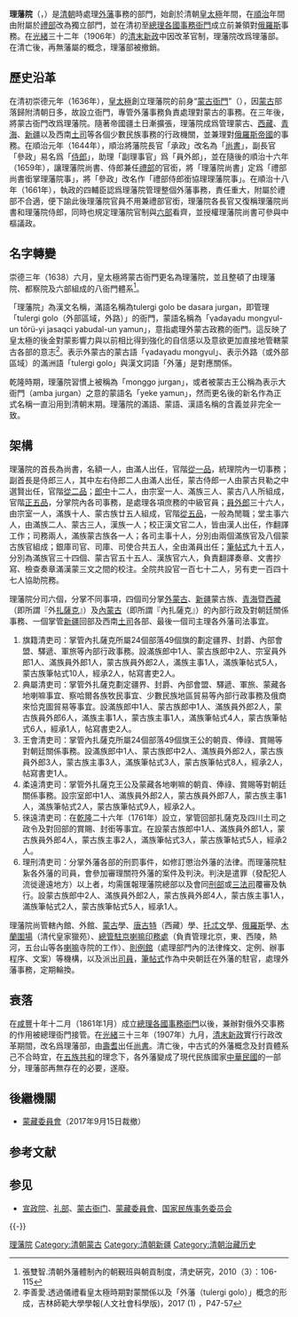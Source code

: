{{Not|殖民地部}}

'''理藩院'''（{{lang-mnc|ᡨᡠᠯᡝᡵᡤᡳ<br> ᡤᠣᠯᠣ ᠪᡝ<br> ᡩᠠᡵᠠᠰᠠ<br> ᠵᡠᡵᡤᠠᠨ|z=tulergi golo-be dasara jurgan}}，{{mong|m=ᠭᠠᠳᠠᠭᠠᠳᠤ<br> ᠮᠣᠩᠭᠣᠯ ᠤ᠋ᠨ<br>ᠲᠥᠷᠥ ᠶ᠋ᠢ<br>ᠵᠠᠰᠠᠬᠤ<br>ᠶᠠᠪᠤᠳᠠᠯ ᠤ᠋ᠨ<br>ᠶᠠᠮᠤᠨ|k=Гадаад Монголын төрийг засах явдлын яам}}）是[[清朝|清朝]]時處理[[藩部|外藩]]事務的部門，始創於清朝[[皇太極|皇太極]]年間，在[[順治|順治]]年間由附屬於[[禮部|禮部]]改為獨立部門，並在清初至[[總理各國事務衙門|總理各國事務衙門]]成立前兼領對[[俄羅斯|俄羅斯]]事務。在[[光緒|光緒]]三十二年（1906年）的[[清末新政|清末新政]]中因改革官制，理藩院改爲理藩部。在清亡後，再無藩屬的概念，理藩部被撤銷。

{{Contains Mongolian text}}
{{Contains Manchu text}}

== 歷史沿革 ==
在清初崇德元年（1636年），[[皇太極|皇太極]]創立理藩院的前身“[[蒙古衙門|蒙古衙門]]”（{{lang-mnc|ᠮᠣᠩᡤᠣ<br> ᠵᡠᡵᡤᠠᠨ|z=Monggo jurgan}}），因[[蒙古|蒙古]]部落歸附清朝日多，故設立衙門，專管外藩事務負責處理對蒙古的事務。在三年後，將蒙古衙門改爲理藩院。隨著帝國疆土日漸擴張，理藩院成爲管理蒙古、[[西藏|西藏]]、[[青海|青海]]、[[新疆|新疆]]以及西南[[土司|土司]]等各個少數民族事務的行政機關，並兼理對[[俄羅斯帝國|俄羅斯帝國]]的事務。在順治元年（1644年），順治將藩院長官「承政」改名為「[[尚書|尚書]]」，副長官「參政」易名爲「[[侍郎|侍郎]]」，助理「副理事官」爲「員外郎」，並在隨後的順治十六年（1659年），讓理藩院尚書、侍郎兼任[[禮部|禮部]]的官銜，將「理藩院尚書」定爲「禮部尚書銜掌理藩院事」，將「參政」改名作「禮部侍郎銜協理理藩院事」。在順治十八年（1661年），執政的四輔臣認爲理藩院管理整個外藩事務，責任重大，附屬於禮部不合適，便下諭此後理藩院官員不用兼禮部官銜，理藩院各長官又復稱理藩院尚書和理藩院侍郎，同時也規定理藩院官制與[[六部|六部]]看齊，並授權理藩院尚書可參與中樞議政。

==名字轉變==

崇德三年（1638）六月，皇太極將蒙古衙門更名為理藩院，並且整頓了由理藩院、都察院及六部組成的八衙門體系<ref>張雙智.清朝外藩體制內的朝覲班與朝貢制度，清史硏究，2010（3）：106-115</ref>。

「理藩院」為漢文名稱，滿語名稱為tulergi golo be dasara jurgan，即管理「tulergi golo（外部區域，外路）」的衙門，蒙語名稱為「γadaγadu mongγul-un törü-yi jasaqci yabudal-un yamun」，意指處理外蒙古政務的衙門。這反映了皇太極的後金對蒙影響力與以前相比得到強化的自信感以及意欲更加直接地管轄蒙古各部的意志<ref>李善愛.透過儀禮看皇太極時期對蒙關係以及「外藩（tulergi golo）」概念的形成，吉林師範大學學報(人文社會科學版)，2017 (1) ，P47-57 </ref>。表示外蒙古的蒙古語「γadaγadu mongγul」、表示外路（或外部區域）的滿洲語「tulergi golo」與漢文詞語「外藩」是對應關係。

乾隆時期，理藩院習慣上被稱為「monggo jurgan」，或者被蒙古王公稱為表示大衙門（amba jurgan）之意的蒙語名「yeke yamun」，然而更名後的新名作為正式名稱一直沿用到清朝末期。理藩院的滿語、蒙語、漢語名稱的含義並非完全一致。

== 架構 ==
理藩院的首長為尚書，名額一人，由滿人出任，官階[[從一品|從一品]]，統理院內一切事務；副首長是侍郎三人，其中左右侍郎二人由滿人出任，蒙古侍郎一人由蒙古貝勒之中選賢出任，官階[[從二品|從二品]]；[[郎中|郎中]]十二人，由宗室一人、滿族三人、蒙古八人所組成，官階[[正五品|正五品]]，分掌院內各司事務，是處理各項庶務的中級官員；[[員外郎|員外郎]]三十六人，由宗室一人，滿族十人、蒙古族廿五人組成，官階[[從五品|從五品]]，一般為閒職；堂主事六人，由滿族二人、蒙古三人，漢族一人；校正漢文官二人，皆由漢人出任，作翻譯工作；司務兩人，滿族蒙古族各一人；各司主事十人，分別由兩個滿族官及八個蒙古族官組成；銀庫司官、司庫、司使合共五人，全由滿員出任；[[筆帖式|筆帖式]]九十五人，分別為滿族官三十四個、蒙古官五十五人、漢族官六人，負責翻譯奏章、文書抄寫、檢查奏章滿漢蒙三文之間的校注。全院共設官一百七十二人，另有吏一百四十七人協助院務。

理藩院分司六個，分掌不同事項，四個司分掌[[外蒙古|外蒙古]]、[[新疆|新疆]]蒙古族、[[青海|青海]]暨[[西藏|西藏]]（即所謂『外[[扎薩克|扎薩克]]』）及[[內蒙古|內蒙古]]（即所謂『內扎薩克』）的內部行政及對朝廷關係事務、一個掌管[[新疆|新疆]]回部及西南[[土司|土司]]各部、最後一個司主理各外藩司法事宜。
#旗籍清吏司：掌管內扎薩克所屬24個部落49個旗的劃定疆界、封爵、內部會盟、驛遞、軍旅等內部行政事務。設滿族郎中1人、蒙古族郎中2人、宗室員外郎1人、滿族員外郎1人，蒙古族員外郎2人，滿族主事1人，滿族筆帖式5人，蒙古族筆帖式10人，經承2人，帖寫書吏2人。
#典屬清吏司：掌管外扎薩克劃定疆界、封爵、內部會盟、驛遞、軍旅、蒙藏各地喇嘛事宜、察哈爾各族牧民事宜、少數民族地區貿易等內部行政事務及俄商來恰克圖貿易等事宜。設滿族郎中1人、蒙古族郎中1人、滿族員外郎2人，蒙古族員外郎6人，滿族主事1人，蒙古族主事1人，滿族筆帖式4人，蒙古族筆帖式6人，經承1人，帖寫書吏2人。
#王會清吏司：掌管內扎薩克所屬24個部落49個旗王公的朝貢、俸祿、賞賜等對朝廷關係事務。設滿族郎中1人、蒙古族郎中2人、滿族員外郎2人，蒙古族員外郎3人，蒙古族主事3人，滿族筆帖式3人，蒙古族筆帖式8人，經承2人，帖寫書吏1人。
#柔遠清吏司：掌管外扎薩克王公及蒙藏各地喇嘛的朝貢、俸祿、賞賜等對朝廷關係事務。設宗室郎中1人、滿族員外郎2人，蒙古族員外郎7人，蒙古族主事1人，滿族筆帖式2人，蒙古族筆帖式9人，經承2人。
#徠遠清吏司：在[[乾隆|乾隆]]二十六年（1761年）設立，掌管回部扎薩克及四川土司之政令及對回部的賞賜、封銜等事宜。在設蒙古族郎中1人、滿族員外郎1人，蒙古族員外郎4人，蒙古族主事2人，滿族筆帖式3人，蒙古族筆帖式5人，經承2人。
#理刑清吏司：分掌外藩各部的刑罰事件，如修訂懲治外藩的法律。而理藩院駐紥各外藩的司員，會參加審理關符外藩的案件及判決。判決是遣罪（發配犯人流徙邊遠地方）以上者，均需匯報理藩院總部以及會同[[刑部|刑部]]或[[三法司|三法司]]覆審及執行。設蒙古族郎中2人、滿族員外郎2人，蒙古族員外郎4人，蒙古族主事1人，滿族筆帖式2人，蒙古族筆帖式5人，經承1人。

理藩院尚管轄內館、外館、[[蒙古|蒙古]]學、[[藏区|唐古特]]（西藏）學、[[托忒文|托忒文]]學、[[俄羅斯|俄羅斯]]學、[[木蘭圍場|木蘭圍場]]（清代皇家獵苑）、[[總管駐京喇嘛印務處|總管駐京喇嘛印務處]]（負責管理北京，東、西陵，熱河，五台山等各[[喇嘛|喇嘛]]寺院的工作）、[[則例館|則例館]]（處理部門內的法律條文、定例、辦事程序、文案）等機構，以及派出[[司員|司員]]，[[筆帖式|筆帖式]]作為中央朝廷在外藩的駐官，處理外藩事務，定期輪換。

== 衰落 ==
在[[咸豐|咸豐]]十年十二月（1861年1月）成立[[總理各國事務衙門|總理各國事務衙門]]以後，兼辦對俄外交事務的作用被總理衙門接管。在[[光緒|光緒]]三十三年（1907年）九月，[[清末新政|清末新政]]實行行政改革期間，改名爲理藩部，由[[壽耆|壽耆]]出任[[尚書|尚書]]。清亡後，中古式的外藩概念及封貢體系己不合時宜，在[[五族共和|五族共和]]的理念下，各外藩變成了現代民族國家[[中華民國大陸時期|中華民國]]的一部分，理藩部再無存在的必要，遂廢。

==後繼機關==
*[[蒙藏委員會|蒙藏委員會]]（2017年9月15日裁撤）

==参考文献==
{{Reflist}}

== 参见 ==
* [[宣政院|宣政院]]、[[礼部|礼部]]、[[蒙古衙门|蒙古衙门]]、[[蒙藏委員會|蒙藏委員會]]、[[中华人民共和国国家民族事务委员会|国家民族事务委员会]]

{{-}}
{{清朝中央官制}}
[[Category:理藩院|]]
[[Category:清朝蒙古|Category:清朝蒙古]]
[[Category:清朝新疆|Category:清朝新疆]]
[[Category:清朝治藏历史|Category:清朝治藏历史]]